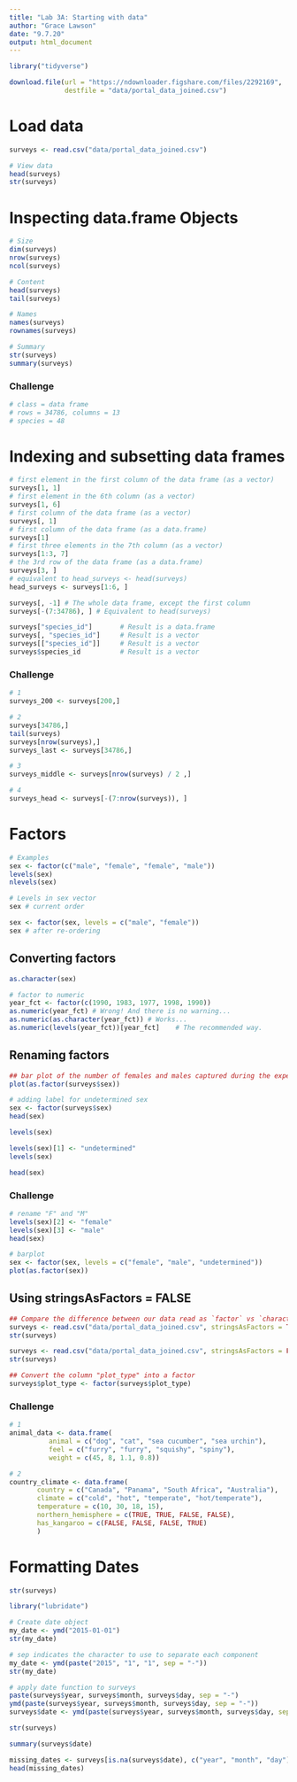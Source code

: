```yaml
---
title: "Lab 3A: Starting with data"
author: "Grace Lawson"
date: "9.7.20"
output: html_document
---
```


```r
library("tidyverse")
```


```r
download.file(url = "https://ndownloader.figshare.com/files/2292169",
              destfile = "data/portal_data_joined.csv")
```

# Load data
```r
surveys <- read.csv("data/portal_data_joined.csv")

# View data
head(surveys)
str(surveys)
```


# Inspecting data.frame Objects
```r
# Size
dim(surveys)
nrow(surveys)
ncol(surveys)
```

```r
# Content
head(surveys)
tail(surveys)
```

```r
# Names
names(surveys)
rownames(surveys)
```

```r
# Summary
str(surveys)
summary(surveys)
```

### Challenge
```r
# class = data frame
# rows = 34786, columns = 13
# species = 48
```

# Indexing and subsetting data frames
```r
# first element in the first column of the data frame (as a vector)
surveys[1, 1]   
# first element in the 6th column (as a vector)
surveys[1, 6]   
# first column of the data frame (as a vector)
surveys[, 1]    
# first column of the data frame (as a data.frame)
surveys[1]      
# first three elements in the 7th column (as a vector)
surveys[1:3, 7] 
# the 3rd row of the data frame (as a data.frame)
surveys[3, ]    
# equivalent to head_surveys <- head(surveys)
head_surveys <- surveys[1:6, ] 
```

```r
surveys[, -1] # The whole data frame, except the first column
surveys[-(7:34786), ] # Equivalent to head(surveys)
```

```r
surveys["species_id"]       # Result is a data.frame
surveys[, "species_id"]     # Result is a vector
surveys[["species_id"]]     # Result is a vector
surveys$species_id          # Result is a vector
```

### Challenge
```r
# 1
surveys_200 <- surveys[200,]
```

```r
# 2
surveys[34786,]
tail(surveys)
surveys[nrow(surveys),]
surveys_last <- surveys[34786,]
```

```r
# 3 
surveys_middle <- surveys[nrow(surveys) / 2 ,]
```

```r
# 4
surveys_head <- surveys[-(7:nrow(surveys)), ]
```

# Factors
```r
# Examples
sex <- factor(c("male", "female", "female", "male"))
levels(sex)
nlevels(sex)
```

```r
# Levels in sex vector
sex # current order
```

```r
sex <- factor(sex, levels = c("male", "female"))
sex # after re-ordering
```

## Converting factors 
```r
as.character(sex)
```

```r
# factor to numeric 
year_fct <- factor(c(1990, 1983, 1977, 1998, 1990))
as.numeric(year_fct) # Wrong! And there is no warning...
as.numeric(as.character(year_fct)) # Works...
as.numeric(levels(year_fct))[year_fct]    # The recommended way.
```

## Renaming factors
```r
## bar plot of the number of females and males captured during the experiment:
plot(as.factor(surveys$sex))
```

```r
# adding label for undetermined sex
sex <- factor(surveys$sex)
head(sex)
```

```r
levels(sex)
```

```r
levels(sex)[1] <- "undetermined"
levels(sex)
```

```r
head(sex)
```

### Challenge
```r
# rename "F" and "M"
levels(sex)[2] <- "female"
levels(sex)[3] <- "male"
head(sex)
```

```r
# barplot
sex <- factor(sex, levels = c("female", "male", "undetermined"))
plot(as.factor(sex))
```

## Using stringsAsFactors = FALSE
```r
## Compare the difference between our data read as `factor` vs `character`.
surveys <- read.csv("data/portal_data_joined.csv", stringsAsFactors = TRUE)
str(surveys)
```

```r
surveys <- read.csv("data/portal_data_joined.csv", stringsAsFactors = FALSE)
str(surveys)
```

```r
## Convert the column "plot_type" into a factor
surveys$plot_type <- factor(surveys$plot_type)
```

### Challenge
```r
# 1
animal_data <- data.frame(
          animal = c("dog", "cat", "sea cucumber", "sea urchin"),
          feel = c("furry", "furry", "squishy", "spiny"),
          weight = c(45, 8, 1.1, 0.8))
```

```r
# 2
country_climate <- data.frame(
       country = c("Canada", "Panama", "South Africa", "Australia"),
       climate = c("cold", "hot", "temperate", "hot/temperate"),
       temperature = c(10, 30, 18, 15),
       northern_hemisphere = c(TRUE, TRUE, FALSE, FALSE),
       has_kangaroo = c(FALSE, FALSE, FALSE, TRUE)
       )
```

# Formatting Dates
```r
str(surveys)
```

```r
library("lubridate")
```

```r
# Create date object
my_date <- ymd("2015-01-01")
str(my_date)
```

```r
# sep indicates the character to use to separate each component
my_date <- ymd(paste("2015", "1", "1", sep = "-")) 
str(my_date)
```

```r
# apply date function to surveys 
paste(surveys$year, surveys$month, surveys$day, sep = "-")
ymd(paste(surveys$year, surveys$month, surveys$day, sep = "-"))
surveys$date <- ymd(paste(surveys$year, surveys$month, surveys$day, sep = "-"))
```

```r
str(surveys)
```

```r
summary(surveys$date)
```

```r
missing_dates <- surveys[is.na(surveys$date), c("year", "month", "day")]
head(missing_dates)
```

